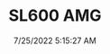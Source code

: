 ---
width: 4000
height: 2667
title: SL600 AMG
description: Mercedes-Benz SL600 in Dripping Springs, TX
date: 7/25/2022 5:15:27 AM
cameraMake: Sony
cameraModel: ILCE-7M3
lens: ZEISS Batis 1.8/85
settingsfStop: f/1.8
settingsISO: ISO 100
settingsShutter: 1/320
settingsFocalLength: 85 mm
---